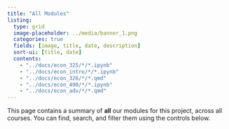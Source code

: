 ```yaml
---
title: "All Modules"
listing:
  type: grid
  image-placeholder: ../media/banner_1.png
  categories: true
  fields: [image, title, date, description]
  sort-ui: [title, date]
  contents:
    - "../docs/econ_325/*/*.ipynb"
    - "../docs/econ_intro/*/*.ipynb"
    - "../docs/econ_326/*/*.qmd"
    - "../docs/econ_490/*/*.ipynb"
    - "../docs/econ_adv/*/*.qmd"
---
```


This page contains a summary of **all** our modules for this project, across all courses.  You can find, search, and filter them using the controls below.


